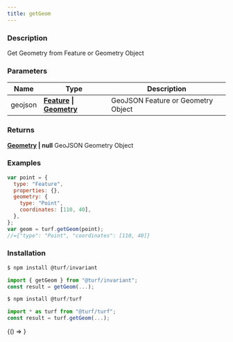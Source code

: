 ```yaml
---
title: getGeom
---
```



### Description

Get Geometry from Feature or Geometry Object

### Parameters

| Name    | Type                                                                                                                              | Description                        |
| ------- | --------------------------------------------------------------------------------------------------------------------------------- | ---------------------------------- |
| geojson | **[Feature](https://tools.ietf.org/html/rfc7946#section-3.2) &#124; [Geometry](https://tools.ietf.org/html/rfc7946#section-3.1)** | GeoJSON Feature or Geometry Object |

### Returns

**[Geometry](https://tools.ietf.org/html/rfc7946#section-3.1) &#124; null** GeoJSON Geometry Object

### Examples

```javascript
var point = {
  type: "Feature",
  properties: {},
  geometry: {
    type: "Point",
    coordinates: [110, 40],
  },
};
var geom = turf.getGeom(point);
//={"type": "Point", "coordinates": [110, 40]}
```

### Installation

```javascript
$ npm install @turf/invariant

import { getGeom } from "@turf/invariant";
const result = getGeom(...);
```

```javascript
$ npm install @turf/turf

import * as turf from "@turf/turf";
const result = turf.getGeom(...);
```

<!-- Expose turf as global var for experimenting in the browser console -->

<BrowserOnly>{() => <WindowTurfGlobal turf={turf} />}</BrowserOnly>
